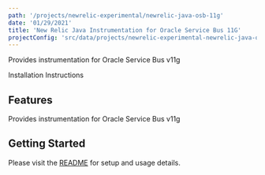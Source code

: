 ```yaml
---
path: '/projects/newrelic-experimental/newrelic-java-osb-11g'
date: '01/29/2021'
title: 'New Relic Java Instrumentation for Oracle Service Bus 11G'
projectConfig: 'src/data/projects/newrelic-experimental-newrelic-java-osb-11g.json'
---
```


<!-- Imports must occur at the top of the file -->


Provides instrumentation for Oracle Service Bus v11g

<Link to="https://github.com/newrelic-experimental/newrelic-java-osb-11g">
  Installation Instructions
</Link>

## Features

Provides instrumentation for Oracle Service Bus v11g

## Getting Started

Please visit the [README](https://github.com/newrelic-experimental/newrelic-java-osb-11g#readme) for setup and usage details.
